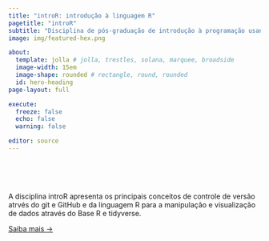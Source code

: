 ```yaml
---
title: "introR: introdução à linguagem R"
pagetitle: "introR"
subtitle: "Disciplina de pós-graduação de introdução à programação usando a linguagem R com foco em dados ecológicos."
image: img/featured-hex.png

about:
  template: jolla # jolla, trestles, solana, marquee, broadside
  image-width: 15em
  image-shape: rounded # rectangle, round, rounded
  id: hero-heading
page-layout: full

execute: 
  freeze: false
  echo: false
  warning: false

editor: source
---
```


<br><br><br>

::: {#hero-heading}

A disciplina introR apresenta os principais conceitos de controle de versão atrvés do git e GitHub e da linguagem R para a manipulação e visualização de dados através do Base R e tidyverse.

[Saiba mais &rarr;](/syllabus){.about-links .subtitle}

:::
<!-- hero-heading -->
